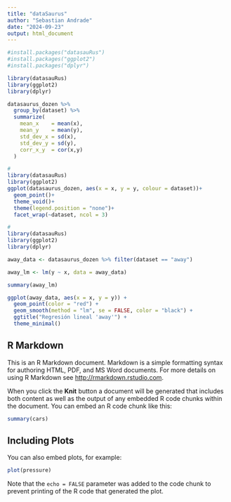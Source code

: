 ---
title: "dataSaurus"
author: "Sebastian Andrade"
date: "2024-09-23"
output: html_document
---

```{r}
#install.packages("datasauRus")
#install.packages("ggplot2")
#install.packages("dplyr")

library(datasauRus)
library(ggplot2)
library(dplyr)

datasaurus_dozen %>%
  group_by(dataset) %>%
  summarize(
    mean_x    = mean(x),
    mean_y    = mean(y),
    std_dev_x = sd(x),
    std_dev_y = sd(y),
    corr_x_y  = cor(x,y)
  )
```
```{r}
#
library(datasauRus)
library(ggplot2)
ggplot(datasaurus_dozen, aes(x = x, y = y, colour = dataset))+
  geom_point()+
  theme_void()+
  theme(legend.position = "none")+
  facet_wrap(~dataset, ncol = 3)
```
```{r}
#
library(datasauRus)
library(ggplot2)
library(dplyr)

away_data <- datasaurus_dozen %>% filter(dataset == "away")

away_lm <- lm(y ~ x, data = away_data)

summary(away_lm)

ggplot(away_data, aes(x = x, y = y)) +
  geom_point(color = "red") +
  geom_smooth(method = "lm", se = FALSE, color = "black") +  
  ggtitle("Regresión lineal 'away'") +
  theme_minimal()  
```
## R Markdown

This is an R Markdown document. Markdown is a simple formatting syntax for authoring HTML, PDF, and MS Word documents. For more details on using R Markdown see <http://rmarkdown.rstudio.com>.

When you click the **Knit** button a document will be generated that includes both content as well as the output of any embedded R code chunks within the document. You can embed an R code chunk like this:

```{r cars}
summary(cars)
```

## Including Plots

You can also embed plots, for example:

```{r pressure, echo=FALSE}
plot(pressure)
```

Note that the `echo = FALSE` parameter was added to the code chunk to prevent printing of the R code that generated the plot.
